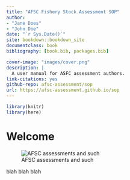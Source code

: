```yaml
--- 
title: "AFSC Fishery Stock Assessment SOP"
author: 
- "Jane Does"
- "John Doe"
date: "`r Sys.Date()`"
site: bookdown::bookdown_site
documentclass: book
bibliography: [book.bib, packages.bib]

cover-image: "images/cover.png"
description: |
  A user manual for ASFC assessment authors.
link-citations: yes
github-repo: afsc-assessment/sop
url: https://afsc-assessment.github.io/sop
---
```


```r
library(knitr)
library(here)
```

# Welcome

![AFSC assessments and such](images/cover.png)




blah blah blah
